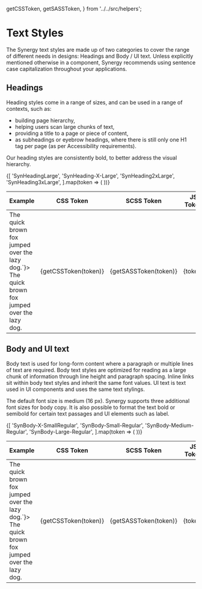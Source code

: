 
  getCSSToken,
  getSASSToken,
} from '../../src/helpers';

<Meta title="Tokens/Typography" />

# Text Styles

The Synergy text styles are made up of two categories to cover the range of different needs in designs: Headings and Body / UI text.
Unless explicitly mentioned otherwise in a component, Synergy recommends using sentence case capitalization throughout your applications.

## Headings

Heading styles come in a range of sizes, and can be used in a range of contexts, such as:

- building page hierarchy,
- helping users scan large chunks of text,
- providing a title to a page or piece of content,
- as subheadings or eyebrow headings, where there is still only one H1 tag per page (as per Accessibility requirements).

Our heading styles are consistently bold, to better address the visual hierarchy.

<table>
  <thead>
    <tr>
      <th>Example</th>
      <th>CSS Token</th>
      <th>SCSS Token</th>
      <th>JS Token</th>
    </tr>
  </thead>
  <tbody>
    {[
      'SynHeadingLarge',
      'SynHeading-X-Large',
      'SynHeading2xLarge',
      'SynHeading3xLarge',
    ].map(token => (
      <tr key={token}>
        <td>
          <CopyToClipBoard value={`<span style='font: var(${getCSSToken(token)});'>The quick brown fox jumped over the lazy dog.</span>`}>
            <span style={{ font: `var(${getCSSToken(token)})` }}>
              The quick brown fox jumped over the lazy dog.
            </span>
          </CopyToClipBoard>
        </td>
        <td><CopyToClipBoard value={getCSSToken(token)}>{getCSSToken(token)}</CopyToClipBoard></td>
        <td><CopyToClipBoard value={getSASSToken(token)}>{getSASSToken(token)}</CopyToClipBoard></td>
        <td><CopyToClipBoard value={token}>{token}</CopyToClipBoard></td>
      </tr>
    ))}
  </tbody>
</table>

## Body and UI text

Body text is used for long-form content where a paragraph or multiple lines of text are required.
Body text styles are optimized for reading as a large chunk of information through line height and paragraph spacing.
Inline links sit within body text styles and inherit the same font values. 
UI text is text used in UI components and uses the same text stylings.

The default font size is medium (16 px).
Synergy supports three additional font sizes for body copy.
It is also possible to format the text bold or semibold for certain text passages and UI elements such as label.

<table>
  <thead>
    <tr>
      <th>Example</th>
      <th>CSS Token</th>
      <th>SCSS Token</th>
      <th>JS Token</th>
    </tr>
  </thead>
  <tbody>
    {[
      'SynBody-X-SmallRegular',
      'SynBody-Small-Regular',
      'SynBody-Medium-Regular',
      'SynBody-Large-Regular',
    ].map(token => (
      <tr key={token}>
        <td>
          <CopyToClipBoard value={`<span style='font: var(${getCSSToken(token)});'>The quick brown fox jumped over the lazy dog.</span>`}>
            <span style={{ font: `var(${getCSSToken(token)})` }}>
              The quick brown fox jumped over the lazy dog.
            </span>
          </CopyToClipBoard>
        </td>
        <td><CopyToClipBoard value={getCSSToken(token)}>{getCSSToken(token)}</CopyToClipBoard></td>
        <td><CopyToClipBoard value={getSASSToken(token)}>{getSASSToken(token)}</CopyToClipBoard></td>
        <td><CopyToClipBoard value={token}>{token}</CopyToClipBoard></td>
      </tr>
    ))}
  </tbody>
</table>
